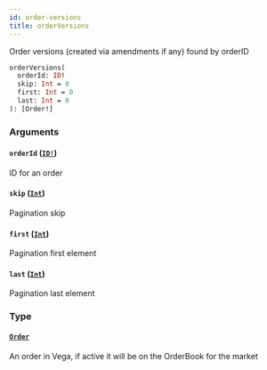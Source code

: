 ```yaml
---
id: order-versions
title: orderVersions
---
```


Order versions (created via amendments if any) found by orderID

```graphql
orderVersions(
  orderId: ID!
  skip: Int = 0
  first: Int = 0
  last: Int = 0
): [Order!]

```

### Arguments

#### `orderId` ([`ID!`](/docs/graphql/scalars/id))

ID for an order

#### `skip` ([`Int`](/docs/graphql/scalars/int))

Pagination skip

#### `first` ([`Int`](/docs/graphql/scalars/int))

Pagination first element

#### `last` ([`Int`](/docs/graphql/scalars/int))

Pagination last element

### Type

#### [`Order`](/docs/graphql/objects/order)

An order in Vega, if active it will be on the OrderBook for the market
